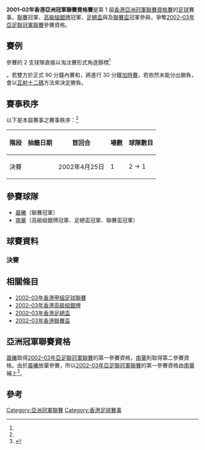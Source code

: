 '''2001–02年香港亞洲冠軍聯賽資格賽'''是第 1 屆[[香港亞洲冠軍聯賽資格賽|香港亞洲冠軍聯賽資格賽]]的[[足球|足球]]賽事。[[2001–02年香港甲組足球聯賽|聯賽]]冠軍、[[2001–02年香港高級組銀牌|高級組銀牌]]冠軍、[[2001–02年香港足總盃|足總盃]]與及[[2001–02年香港聯賽盃|聯賽盃]]冠軍參與，爭奪[[2002–03年亞足聯冠軍聯賽|2002–03年亞足聯冠軍聯賽]]參賽資格。

==賽例==
參賽的 2 支球隊直接以淘汰賽形式角逐錦標<ref name="Hongkong 2001/02">{{Cite web |url=http://www.rsssf.com/tablesh/hk02.html |title=Hongkong 2001/02 |accessdate=2013-05-30 |archive-date=2019-05-14 |archive-url=https://web.archive.org/web/20190514114249/http://www.rsssf.com/tablesh/hk02.html |dead-url=no }}</ref>。若雙方於正式 90 分鐘內賽和，將進行 30 分鐘[[加時賽|加時賽]]，若依然未能分出勝負，會以[[互射十二碼|互射十二碼]]方法來決定勝負。

== 賽事秩序 ==
以下是本屆賽事之賽事秩序：<ref name="Hongkong 2001/02"/>
{| class="wikitable" border="1"
|-
! 階段
! 抽籤日期
! 首回合
! 場數
! 球隊數目
|-align="center"
| 決賽
| 
| 2002年4月25日
| 1
| 2 → 1
|}

== 參賽球隊 ==
*[[晨曦體育會|晨曦]]（聯賽冠軍）
*[[南華足球隊|南華]]（高級組銀牌冠軍、足總盃冠軍、聯賽盃冠軍）

== 球賽資料 ==

=== 決賽 ===
{{footballbox collapsible 
|date = 2002年4月25日
|time = 
|team1 = [[晨曦體育會|晨曦]]
|score = 1–0
|team2 = [[南華足球隊|南華]]
|report = 
|goals1 = 
|stadium =
|attendance = 
|referee = 
}}

== 相關條目 ==
*[[2002–03年香港甲組足球聯賽|2002–03年香港甲組足球聯賽]]
*[[2002–03年香港高級組銀牌|2002–03年香港高級組銀牌]]
*[[2002–03年香港足總盃|2002–03年香港足總盃]]
*[[2002–03年香港聯賽盃|2002–03年香港聯賽盃]]

== 亞洲冠軍聯賽資格 ==
[[晨曦體育會|晨曦]]取得[[2002–03年亞足聯冠軍聯賽|2002–03年亞足聯冠軍聯賽]]的第一參賽資格，[[南華足球隊|南華]]則取得第二參賽資格。由於[[晨曦體育會|晨曦]]放棄參賽，所以[[2002–03年亞足聯冠軍聯賽|2002–03年亞足聯冠軍聯賽]]的第一參賽資格由[[南華足球隊|南華]]補上<ref>{{Cite web |url=http://paper.wenweipo.com/2002/05/07/SP0205070030.htm |title=晨曦放棄踢亞冠杯 |accessdate=2013-05-30 |archive-date=2013-06-30 |archive-url=https://archive.is/20130630142351/http://paper.wenweipo.com/2002/05/07/SP0205070030.htm |dead-url=no }}</ref>。

== 參考 ==
{{reflist|2}}

{{香港足球}}
{{香港亞洲冠軍聯賽資格賽賽季}}

[[Category:亞洲冠軍聯賽|Category:亞洲冠軍聯賽]]
[[Category:香港足球賽事|Category:香港足球賽事]]